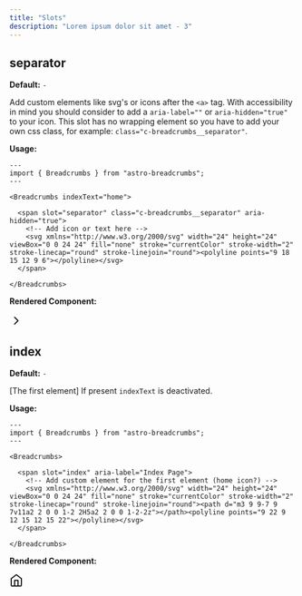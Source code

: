 ```yaml
---
title: "Slots"
description: "Lorem ipsum dolor sit amet - 3"
---
```




## separator

**Default:** `-`

Add custom elements like svg's or icons after the `<a>` tag. With accessibility in mind you should consider to add a `aria-label=""` or `aria-hidden="true"` to your icon. This slot has no wrapping element so you have to add your own css class, for example: `class="c-breadcrumbs__separator"`.

**Usage:**

```astro
---
import { Breadcrumbs } from "astro-breadcrumbs";
---

<Breadcrumbs indexText="home">

  <span slot="separator" class="c-breadcrumbs__separator" aria-hidden="true">
    <!-- Add icon or text here -->
    <svg xmlns="http://www.w3.org/2000/svg" width="24" height="24" viewBox="0 0 24 24" fill="none" stroke="currentColor" stroke-width="2" stroke-linecap="round" stroke-linejoin="round"><polyline points="9 18 15 12 9 6"></polyline></svg>
  </span>

</Breadcrumbs>
```

**Rendered Component:**

<Breadcrumbs indexText="home">

  <span slot="separator" class="c-breadcrumbs__separator" aria-hidden="true">
    <svg xmlns="http://www.w3.org/2000/svg" width="24" height="24" viewBox="0 0 24 24" fill="none" stroke="currentColor" stroke-width="2" stroke-linecap="round" stroke-linejoin="round"><polyline points="9 18 15 12 9 6"></polyline></svg>
  </span>

</Breadcrumbs>

## index

**Default:** `-`

[The first element] If present `indexText` is deactivated.

**Usage:**

```astro
---
import { Breadcrumbs } from "astro-breadcrumbs";
---

<Breadcrumbs>

  <span slot="index" aria-label="Index Page">
    <!-- Add custom element for the first element (home icon?) -->
    <svg xmlns="http://www.w3.org/2000/svg" width="24" height="24" viewBox="0 0 24 24" fill="none" stroke="currentColor" stroke-width="2" stroke-linecap="round" stroke-linejoin="round"><path d="m3 9 9-7 9 7v11a2 2 0 0 1-2 2H5a2 2 0 0 1-2-2z"></path><polyline points="9 22 9 12 15 12 15 22"></polyline></svg>
  </span>

</Breadcrumbs>
```

**Rendered Component:**

<Breadcrumbs>

  <span slot="index" aria-label="Index Page">
    <svg xmlns="http://www.w3.org/2000/svg" width="24" height="24" viewBox="0 0 24 24" fill="none" stroke="currentColor" stroke-width="2" stroke-linecap="round" stroke-linejoin="round"><path d="m3 9 9-7 9 7v11a2 2 0 0 1-2 2H5a2 2 0 0 1-2-2z"></path><polyline points="9 22 9 12 15 12 15 22"></polyline></svg>
  </span>

</Breadcrumbs>